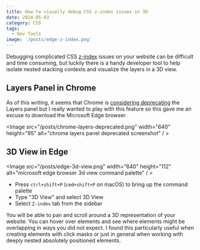 ```yaml
---
title: How to visually debug CSS z-index issues in 3D
date: 2024-05-03
category: CSS
tags:
  - Dev Tools
image: '/posts/edge-z-index.png'
---
```


Debugging complicated CSS [z-index](https://developer.mozilla.org/en-US/docs/Web/CSS/z-index) issues on your website can be difficult and time consuming, but luckily there is a handy developer tool to help isolate nested stacking contexts and visualize the layers in a 3D view.

## Layers Panel in Chrome

As of this writing, it seems that Chrome is [considering deprecating](https://issues.chromium.org/issues/328948996) the Layers panel but I really wanted to play with this feature so this gave me an excuse to download the Microsoft Edge browser.

<Image src="/posts/chrome-layers-deprecated.png" width="640" height="95" alt="chrome layers panel deprecated screenshot" / >


## 3D View in Edge

<Image src="/posts/edge-3d-view.png" width="640" height="112" alt="microsoft edge browser 3d view command palette" / >

- Press `ctrl+shift+P` (`cmd+shift+P` on macOS) to bring up the command palette
- Type "3D View" and select 3D View
- Select `Z-index` tab from the sidebar


You will be able to pan and scroll around a 3D representation of your website. You can hover over elements and see where elements might be overlapping in ways you did not expect. I found this particularly useful when creating elements with click masks or just in general when working with deeply nested absolutely positioned elements.
